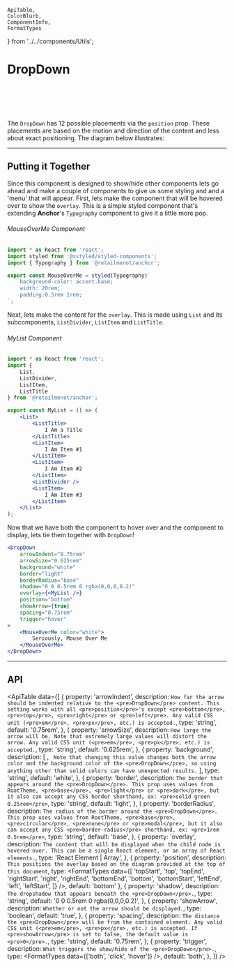    ApiTable,
    ColorBlurb,
    ComponentInfo,
    FormatTypes
} from '../../components/Utils';

# DropDown

<ComponentInfo title="DropDown" />

<br />

<DropDownExample />

<br /><br />

The `DropDown` has 12 possible placements via the `position` prop. These placements are based on the
motion and direction of the content and less about exact positioning. The diagram below illustrates:

<PositionGrid />

---

## Putting it Together

Since this component is designed to show/hide other components lets go ahead and make a couple of
components to give us some styling and and a 'menu' that will appear. First, lets make the component
that will be hovered over to show the `overlay`. This is a simple styled component that's extending
**Anchor**'s <Link to="/components/typography/">`Typography`</Link> component to give it a little
more pop.

###### MouseOverMe Component
```jsx hideTitle
import * as React from 'react';
import styled from '@xstyled/styled-components';
import { Typography } from '@retailmenot/anchor';

export const MouseOverMe = styled(Typography)`
    background-color: accent.base;
    width: 20rem;
    padding:0.5rem 1rem;
`;
```

Next, lets make the content for the `overlay`. This is made
using <Link to="/components/list">`List`</Link> and its subcomponents, `ListDivider`, `ListItem` and
`ListTitle`.

###### MyList Component
```jsx hideTitle
import * as React from 'react';
import {
    List,
    ListDivider,
    ListItem,
    ListTitle
} from '@retailmenot/anchor';

export const MyList = () => (
    <List>
        <ListTitle>
            I Am a Title
        </ListTitle>
        <ListItem>
            I Am Item #1
        </ListItem>
        <ListItem>
            I Am Item #2
        </ListItem>
        <ListDivider />
        <ListItem>
            I Am Item #3
        </ListItem>
    </List>
);
```

Now that we have both the component to hover over and the component to display, lets tie them
together with `DropDown`!

```jsx live
<DropDown
    arrowIndent="0.75rem"
    arrowSize="0.625rem"
    background="white"
    border="light"
    borderRadius="base"
    shadow="0 0 0.5rem 0 rgba(0,0,0,0.2)"
    overlay={<MyList />}
    position="bottom"
    showArrow={true}
    spacing="0.75rem"
    trigger="hover"
>
    <MouseOverMe color="white">
        Seriously, Mouse Over Me
    </MouseOverMe>
</DropDown>
```

---

## API

<ApiTable data={[
    {
        property: 'arrowIndent',
        description: `How far the arrow should be indented relative to the <pre>DropDown</pre> content.
            This setting works with all <pre>position</pre>'s
            except <pre>bottom</pre>, <pre>top</pre>, <pre>right</pre> or <pre>left</pre>. Any valid
            CSS unit (<pre>em</pre>, <pre>px</pre>, etc.) is accepted.`,
        type: 'string',
        default: '0.75rem',
    },
    {
        property: 'arrowSize',
        description: `How large the arrow will be. Note that extremely large values will distort the
            arrow. Any valid CSS unit (<pre>em</pre>, <pre>px</pre>, etc.) is accepted.`,
        type: 'string',
        default: '0.625rem',
    },
    {
        property: 'background',
        description: [
            <ColorBlurb label="DropDown" background gradient />,
            ` Note that changing this value changes both the arrow color and the background color of
            the <pre>DropDown</pre>, so using anything other than solid colors can have unexpected
            results.`
        ],
        type: 'string',
        default: 'white',
    },
    {
        property: 'border',
        description: `The border that appears around the <pre>DropDown</pre>. This prop uses values
            from RootTheme, <pre>base</pre>, <pre>light</pre> or <pre>dark</pre>, but it also can
            accept any CSS border shorthand, ex: <pre>solid green 0.25rem</pre>`,
        type: 'string',
        default: 'light',
    },
    {
        property: 'borderRadius',
        description: `The radius of the border around the <pre>DropDown</pre>. This prop uses values
            from RootTheme, <pre>base</pre>, <pre>circular</pre>, <pre>none</pre> or <pre>modal</pre>,
            but it also can accept any CSS <pre>border-radius</pre> shorthand, ex: <pre>1rem 0.5rem</pre>`,
        type: 'string',
        default: 'base',
    },
    {
        property: 'overlay',
        description: `The content that will be displayed when the child node is hovered
            over. This can be a single React element, or an array of React elements.`,
        type: 'React Element | Array',
    },
    {
        property: 'position',
        description: `This positions the overlay based on the diagram provided at the top of this
            document`,
        type: <FormatTypes
                data={[
                    'topStart',
                    'top',
                    'topEnd',
                    'rightStart',
                    'right',
                    'rightEnd',
                    'bottomEnd',
                    'bottom',
                    'bottomStart',
                    'leftEnd',
                    'left',
                    'leftStart',
                ]} />,
        default: 'bottom'
    },
    {
        property: 'shadow',
        description: `The dropshadow that appears beneath the <pre>DropDown</pre>.`,
        type: 'string',
        default: '0 0 0.5rem 0 rgba(0,0,0,0.2)',
    },
    {
        property: 'showArrow',
        description: `Whether or not the arrow should be displayed.`,
        type: 'boolean',
        default: 'true',
    },
    {
        property: 'spacing',
        description: `The distance the <pre>DropDown</pre> will be from the contained element. Any
            valid CSS unit (<pre>em</pre>, <pre>px</pre>, etc.) is accepted. If <pre>showArrow</pre> is
            set to false, the default value is <pre>0</pre>.`,
        type: 'string',
        default: '0.75rem',
    },
    {
        property: 'trigger',
        description: `What triggers the show/hide of the <pre>DropDown</pre>.`,
        type: <FormatTypes data={['both', 'click', 'hover']} />,
        default: 'both',
    },
]} />
